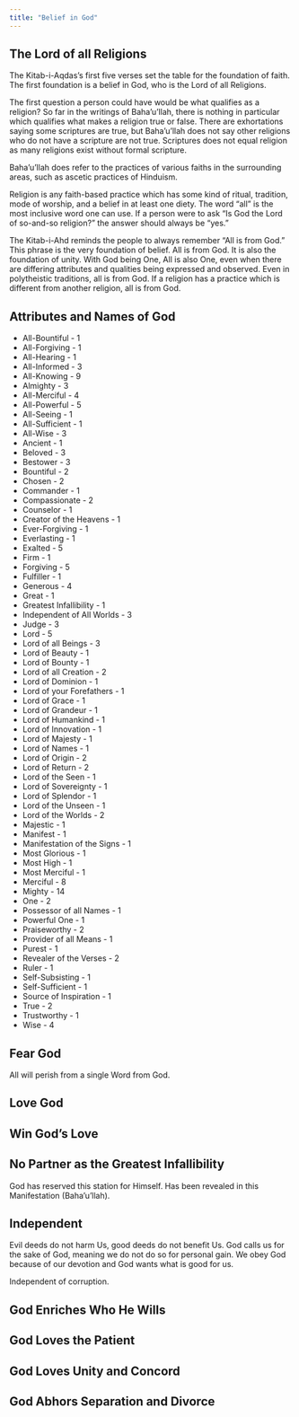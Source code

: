 ```yaml
---
title: "Belief in God"
---
```


## The Lord of all Religions

The Kitab-i-Aqdas's first five verses set the table for the foundation of faith. The first foundation is a belief in God, who is the Lord of all Religions.

The first question a person could have would be what qualifies as a religion? So far in the writings of Baha'u'llah, there is nothing in particular which qualifies what makes a religion true or false. There are exhortations saying some scriptures are true, but Baha'u'llah does not say other religions who do not have a scripture are not true. Scriptures does not equal religion as many religions exist without formal scripture.

Baha'u'llah does refer to the practices of various faiths in the surrounding areas, such as ascetic practices of Hinduism.

Religion is any faith-based practice which has some kind of ritual, tradition, mode of worship, and a belief in at least one diety. The word "all" is the most inclusive word one can use. If a person were to ask "Is God the Lord of so-and-so religion?" the answer should always be "yes."

The Kitab-i-Ahd reminds the people to always remember "All is from God." This phrase is the very foundation of belief. All is from God. It is also the foundation of unity. With God being One, All is also One, even when there are differing attributes and qualities being expressed and observed. Even in polytheistic traditions, all is from God. If a religion has a practice which is different from another religion, all is from God.

## Attributes and Names of God

-   All-Bountiful - 1
-   All-Forgiving - 1
-   All-Hearing - 1
-   All-Informed - 3
-   All-Knowing - 9
-   Almighty - 3
-   All-Merciful - 4
-   All-Powerful - 5
-   All-Seeing - 1
-   All-Sufficient - 1
-   All-Wise - 3
-   Ancient - 1
-   Beloved - 3
-   Bestower - 3
-   Bountiful - 2
-   Chosen - 2
-   Commander - 1
-   Compassionate - 2
-   Counselor - 1
-   Creator of the Heavens - 1
-   Ever-Forgiving - 1
-   Everlasting - 1
-   Exalted - 5
-   Firm - 1
-   Forgiving - 5
-   Fulfiller - 1
-   Generous - 4
-   Great - 1
-   Greatest Infallibility - 1
-   Independent of All Worlds - 3
-   Judge - 3
-   Lord - 5
-   Lord of all Beings - 3
-   Lord of Beauty - 1
-   Lord of Bounty - 1
-   Lord of all Creation - 2
-   Lord of Dominion - 1
-   Lord of your Forefathers - 1
-   Lord of Grace - 1
-   Lord of Grandeur - 1
-   Lord of Humankind - 1
-   Lord of Innovation - 1
-   Lord of Majesty - 1
-   Lord of Names - 1
-   Lord of Origin - 2
-   Lord of Return - 2
-   Lord of the Seen - 1
-   Lord of Sovereignty - 1
-   Lord of Splendor - 1
-   Lord of the Unseen - 1
-   Lord of the Worlds - 2
-   Majestic - 1
-   Manifest - 1
-   Manifestation of the Signs - 1
-   Most Glorious - 1
-   Most High - 1
-   Most Merciful - 1
-   Merciful - 8
-   Mighty - 14
-   One - 2
-   Possessor of all Names - 1
-   Powerful One - 1
-   Praiseworthy - 2
-   Provider of all Means - 1
-   Purest - 1
-   Revealer of the Verses - 2
-   Ruler - 1
-   Self-Subsisting - 1
-   Self-Sufficient - 1
-   Source of Inspiration - 1
-   True - 2
-   Trustworthy - 1
-   Wise - 4

## Fear God

All will perish from a single Word from God.

## Love God

## Win God's Love

## No Partner as the Greatest Infallibility

God has reserved this station for Himself. Has been revealed in this Manifestation (Baha'u'llah).

## Independent

Evil deeds do not harm Us, good deeds do not benefit Us. God calls us for the sake of God, meaning we do not do so for personal gain. We obey God because of our devotion and God wants what is good for us.

Independent of corruption.

## God Enriches Who He Wills

## God Loves the Patient

## God Loves Unity and Concord

## God Abhors Separation and Divorce
